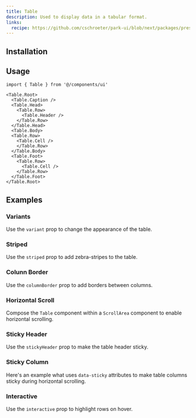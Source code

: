 ```yaml
---
title: Table
description: Used to display data in a tabular format.
links:
  recipe: https://github.com/cschroeter/park-ui/blob/next/packages/preset/src/recipes/table.ts
---
```


<ComponentExample name="basic" />

## Installation

<InstallationGuide />

## Usage

```tsx
import { Table } from '@/components/ui'
```

```tsx
<Table.Root>
  <Table.Caption />
  <Table.Head>
    <Table.Row>
      <Table.Header />
    </Table.Row>
  </Table.Head>
  <Table.Body>
  <Table.Row>
    <Table.Cell />
    </Table.Row>
  </Table.Body>
  <Table.Foot>
    <Table.Row>
      <Table.Cell />
    </Table.Row>
  </Table.Foot>
</Table.Root>
```

## Examples

### Variants

Use the `variant` prop to change the appearance of the table.

<ComponentExample name="variants" />

### Striped

Use the `striped` prop to add zebra-stripes to the table.

<ComponentExample name="striped" />

### Colunn Border

Use the `columnBorder` prop to add borders between columns.

<ComponentExample name="column-border" />

### Horizontal Scroll

Compose the `Table` component within a `ScrollArea` component to enable horizontal scrolling.

<ComponentExample name="horizontal" />

### Sticky Header

Use the `stickyHeader` prop to make the table header sticky.

<ComponentExample name="sticky-header" />

### Sticky Column

Here's an example what uses `data-sticky` attributes to make table columns sticky during horizontal scrolling.

<ComponentExample name="sticky-column" />


### Interactive

Use the `interactive` prop to highlight rows on hover.

<ComponentExample name="interactive" />